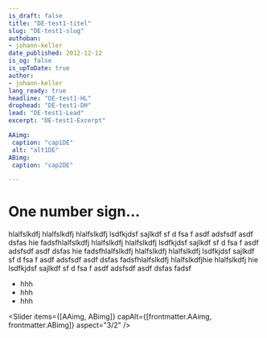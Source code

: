```yaml
---
is_draft: false
title: "DE-test1-titel"
slug: "DE-test1-slug"
authoban: 
- johann-keller
date_published: 2012-12-12
is_og: false
is_upToDate: true
author: 
- johann-keller
lang_ready: true
headline: "DE-test1-HL"
drophead: "DE-test1-DH"
lead: "DE-test1-Lead"
excerpt: "DE-test1-Excerpt"

AAimg:
 caption: "cap1DE"
 alt: "alt1DE"
ABimg:
 caption: "cap2DE"

---
```




# One number sign…

hlalfslkdfj hlalfslkdfj hlalfslkdfj lsdfkjdsf sajlkdf sf d fsa f asdf adsfsdf asdf dsfas hie
fadsfhlalfslkdfj hlalfslkdfj hlalfslkdfj lsdfkjdsf sajlkdf sf d fsa f asdf adsfsdf asdf dsfas hie
fadsfhlalfslkdfj hlalfslkdfj hlalfslkdfj lsdfkjdsf sajlkdf sf d fsa f asdf adsfsdf asdf dsfas fadsfhlalfslkdfj hlalfslkdfjhie
 hlalfslkdfj hie 
lsdfkjdsf sajlkdf sf d fsa f asdf adsfsdf asdf dsfas fadsf

* hhh
* hhh 
* hhh

<Slider items={[AAimg, ABimg]} capAlt={[frontmatter.AAimg, frontmatter.ABimg]} aspect="3/2" />